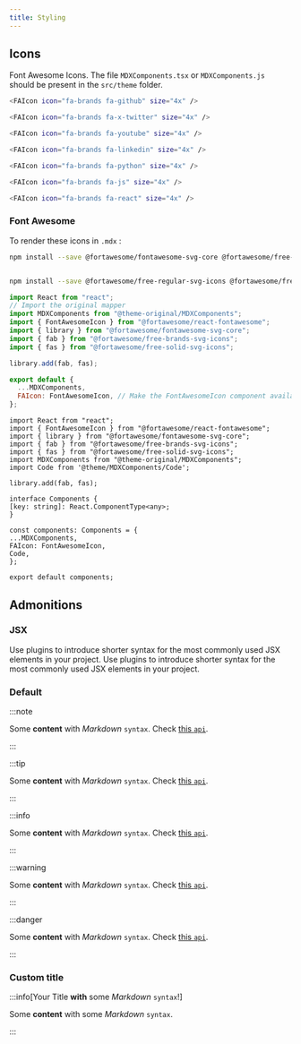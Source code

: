 ```yaml
---
title: Styling
---
```



## Icons

Font Awesome Icons. The file `MDXComponents.tsx` or `MDXComponents.js` should be present in the `src/theme` folder.

```bash title="Rendeing Font Awesome Icons"
<FAIcon icon="fa-brands fa-github" size="4x" />

<FAIcon icon="fa-brands fa-x-twitter" size="4x" />

<FAIcon icon="fa-brands fa-youtube" size="4x" />

<FAIcon icon="fa-brands fa-linkedin" size="4x" />

<FAIcon icon="fa-brands fa-python" size="4x" />

<FAIcon icon="fa-brands fa-js" size="4x" />

<FAIcon icon="fa-brands fa-react" size="4x" />
```

<FAIcon icon="fa-brands fa-github" size="4x" />

<FAIcon icon="fa-brands fa-x-twitter" size="4x" />

<FAIcon icon="fa-brands fa-youtube" size="4x" />

<FAIcon icon="fa-brands fa-linkedin" size="4x" />

<FAIcon icon="fa-brands fa-python" size="4x" />

<FAIcon icon="fa-brands fa-js" size="4x" />

<FAIcon icon="fa-brands fa-react" size="4x" />



### Font Awesome

To render these icons in `.mdx` :

```bash npm2yarn
npm install --save @fortawesome/fontawesome-svg-core @fortawesome/free-solid-svg-icons @fortawesome/react-fontawesome
```

```bash npm2yarn

npm install --save @fortawesome/free-regular-svg-icons @fortawesome/free-brands-svg-icons
```



<Tabs>
  <TabItem value="js" label="JavaScript" default>

```js title="src/theme/MDXComponents.js"
import React from "react";
// Import the original mapper
import MDXComponents from "@theme-original/MDXComponents";
import { FontAwesomeIcon } from "@fortawesome/react-fontawesome";
import { library } from "@fortawesome/fontawesome-svg-core";
import { fab } from "@fortawesome/free-brands-svg-icons";
import { fas } from "@fortawesome/free-solid-svg-icons";

library.add(fab, fas);

export default {
  ...MDXComponents,
  FAIcon: FontAwesomeIcon, // Make the FontAwesomeIcon component available in MDX as <icon />.
};
```


  </TabItem>
  <TabItem value="tsx" label="TypeScript">

  ```tsx title="src/theme/MDXComponents.tsx"
  import React from "react";
import { FontAwesomeIcon } from "@fortawesome/react-fontawesome";
import { library } from "@fortawesome/fontawesome-svg-core";
import { fab } from "@fortawesome/free-brands-svg-icons";
import { fas } from "@fortawesome/free-solid-svg-icons";
import MDXComponents from "@theme-original/MDXComponents";
import Code from '@theme/MDXComponents/Code';

library.add(fab, fas);

interface Components {
  [key: string]: React.ComponentType<any>;
}

const components: Components = {
  ...MDXComponents,
  FAIcon: FontAwesomeIcon,
  Code,
};

export default components;
```



  </TabItem>

</Tabs>


## Admonitions



### JSX

<Admonition type="tip" icon="💡" title="Did you know...">
  Use plugins to introduce shorter syntax for the most commonly used JSX
  elements in your project.
</Admonition>

<Admonition type="danger" icon="💀" title="Danger...">
  Use plugins to introduce shorter syntax for the most commonly used JSX
  elements in your project.
</Admonition>


### Default

:::note

Some **content** with _Markdown_ `syntax`. Check [this `api`](#).

:::

:::tip

Some **content** with _Markdown_ `syntax`. Check [this `api`](#).

:::

:::info

Some **content** with _Markdown_ `syntax`. Check [this `api`](#).

:::

:::warning

Some **content** with _Markdown_ `syntax`. Check [this `api`](#).

:::

:::danger

Some **content** with _Markdown_ `syntax`. Check [this `api`](#).

:::

### Custom title

:::info[Your Title **with** some _Markdown_ `syntax`!]

Some **content** with some _Markdown_ `syntax`.

:::


